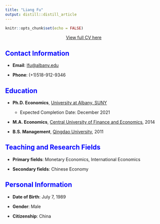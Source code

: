```yaml
---
title: "Liang Fu"
output: distill::distill_article
---
```


```r
knitr::opts_chunk$set(echo = FALSE)
```
<p align="center">
[View full CV here](CV_Liang_Fu_202108.pdf)
</p>

## <span style="color: blue;">Contact Information</span>

-   **Email**: [lfu\@albany.edu](mailto:lfu@albany.edu){.email}

-   **Phone**: (+1)518-912-9346



## <span style="color: blue;">Education</span>

-   **Ph.D. Economics**, [University at Albany, SUNY](https://www.albany.edu/)

    -   Expected Completion Date: December 2021

-   **M.A. Economics**, [Central University of Finance and Economics](http://en.cufe.edu.cn/), 2014

-   **B.S. Management**, [Qingdao University](https://english.qdu.edu.cn/), 2011



## <span style="color: blue;">Teaching and Research Fields</span>

-   **Primary fields**: Monetary Economics, International Economics

-   **Secondary fields**: Chinese Economy



## <span style="color: blue;">Personal Information</span>

-   **Date of Birth**: July 7, 1989

-   **Gender**: Male

-   **Citizenship**: China





